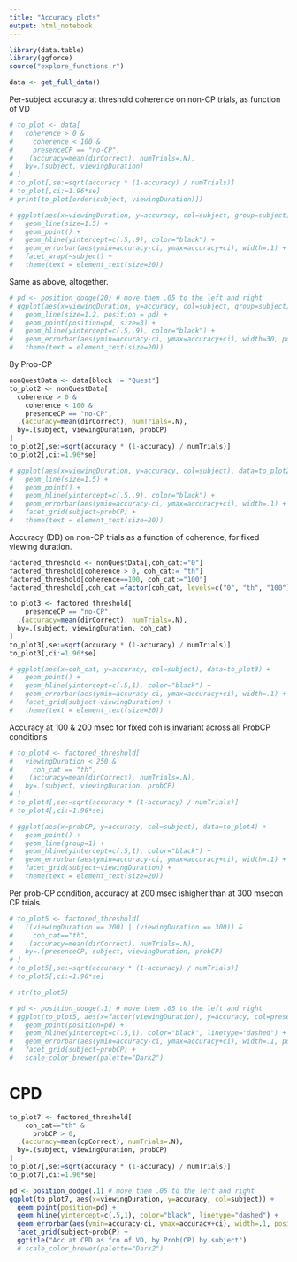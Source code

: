 ```yaml
---
title: "Accuracy plots"
output: html_notebook
---
```


```r
library(data.table)
library(ggforce)
source("explore_functions.r")
```

```r
data <- get_full_data() 
```


Per-subject accuracy at threshold coherence on non-CP trials, as function of VD
```r
# to_plot <- data[
#   coherence > 0 & 
#     coherence < 100 &
#     presenceCP == "no-CP",
#   .(accuracy=mean(dirCorrect), numTrials=.N), 
#   by=.(subject, viewingDuration)
# ]
# to_plot[,se:=sqrt(accuracy * (1-accuracy) / numTrials)]
# to_plot[,ci:=1.96*se]
# print(to_plot[order(subject, viewingDuration)])
```

```r
# ggplot(aes(x=viewingDuration, y=accuracy, col=subject, group=subject), data=to_plot) + 
#   geom_line(size=1.5) + 
#   geom_point() +
#   geom_hline(yintercept=c(.5,.9), color="black") +
#   geom_errorbar(aes(ymin=accuracy-ci, ymax=accuracy+ci), width=.1) +
#   facet_wrap(~subject) +
#   theme(text = element_text(size=20))
```

Same as above, altogether.
```r
# pd <- position_dodge(20) # move them .05 to the left and right
# ggplot(aes(x=viewingDuration, y=accuracy, col=subject, group=subject), data=to_plot) + 
#   geom_line(size=1.2, position = pd) + 
#   geom_point(position=pd, size=3) +
#   geom_hline(yintercept=c(.5,.9), color="black") +
#   geom_errorbar(aes(ymin=accuracy-ci, ymax=accuracy+ci), width=30, position=pd, size=1) +
#   theme(text = element_text(size=20))
```


By Prob-CP
```r
nonQuestData <- data[block != "Quest"]
to_plot2 <- nonQuestData[
  coherence > 0 &
    coherence < 100 &
    presenceCP == "no-CP",
  .(accuracy=mean(dirCorrect), numTrials=.N),
  by=.(subject, viewingDuration, probCP)
]
to_plot2[,se:=sqrt(accuracy * (1-accuracy) / numTrials)]
to_plot2[,ci:=1.96*se]
```


```r
# ggplot(aes(x=viewingDuration, y=accuracy, col=subject), data=to_plot2) + 
#   geom_line(size=1.5) + 
#   geom_point() +
#   geom_hline(yintercept=c(.5,.9), color="black") +
#   geom_errorbar(aes(ymin=accuracy-ci, ymax=accuracy+ci), width=.1) +
#   facet_grid(subject~probCP) +
#   theme(text = element_text(size=20))
```



Accuracy (DD) on non-CP trials as a function of coherence, for fixed viewing duration.
```r
factored_threshold <- nonQuestData[,coh_cat:="0"]
factored_threshold[coherence > 0, coh_cat:= "th"]
factored_threshold[coherence==100, coh_cat:="100"]
factored_threshold[,coh_cat:=factor(coh_cat, levels=c("0", "th", "100"), ordered=T)]

to_plot3 <- factored_threshold[
    presenceCP == "no-CP",
  .(accuracy=mean(dirCorrect), numTrials=.N),
  by=.(subject, viewingDuration, coh_cat)
]
to_plot3[,se:=sqrt(accuracy * (1-accuracy) / numTrials)]
to_plot3[,ci:=1.96*se]
```

```r
# ggplot(aes(x=coh_cat, y=accuracy, col=subject), data=to_plot3) +
#   geom_point() +
#   geom_hline(yintercept=c(.5,1), color="black") +
#   geom_errorbar(aes(ymin=accuracy-ci, ymax=accuracy+ci), width=.1) +
#   facet_grid(subject~viewingDuration) +
#   theme(text = element_text(size=20))
```


Accuracy at 100 & 200 msec for fixed coh is invariant across all ProbCP conditions
```r
# to_plot4 <- factored_threshold[
#   viewingDuration < 250 &
#     coh_cat == "th",
#   .(accuracy=mean(dirCorrect), numTrials=.N),
#   by=.(subject, viewingDuration, probCP)
# ]
# to_plot4[,se:=sqrt(accuracy * (1-accuracy) / numTrials)]
# to_plot4[,ci:=1.96*se]
```

```r
# ggplot(aes(x=probCP, y=accuracy, col=subject), data=to_plot4) +
#   geom_point() +
#   geom_line(group=1) +
#   geom_hline(yintercept=c(.5,1), color="black") +
#   geom_errorbar(aes(ymin=accuracy-ci, ymax=accuracy+ci), width=.1) +
#   facet_grid(subject~viewingDuration) +
#   theme(text = element_text(size=20))
```

Per prob-CP condition, accuracy at 200 msec ishigher than at 300 msecon CP trials.
```r
# to_plot5 <- factored_threshold[
#   ((viewingDuration == 200) | (viewingDuration == 300)) &
#     coh_cat=="th",
#   .(accuracy=mean(dirCorrect), numTrials=.N), 
#   by=.(presenceCP, subject, viewingDuration, probCP)
# ]
# to_plot5[,se:=sqrt(accuracy * (1-accuracy) / numTrials)]
# to_plot5[,ci:=1.96*se]
```

```r
# str(to_plot5)
```

```r
# pd <- position_dodge(.1) # move them .05 to the left and right
# ggplot(to_plot5, aes(x=factor(viewingDuration), y=accuracy, col=presenceCP)) + 
#   geom_point(position=pd) +
#   geom_hline(yintercept=c(.5,1), color="black", linetype="dashed") +
#   geom_errorbar(aes(ymin=accuracy-ci, ymax=accuracy+ci), width=.1, position=pd) +
#   facet_grid(subject~probCP) +
#   scale_color_brewer(palette="Dark2")
```

# CPD
```r
to_plot7 <- factored_threshold[
    coh_cat=="th" &
      probCP > 0,
  .(accuracy=mean(cpCorrect), numTrials=.N),
  by=.(subject, viewingDuration, probCP)
]
to_plot7[,se:=sqrt(accuracy * (1-accuracy) / numTrials)]
to_plot7[,ci:=1.96*se]
```

```r
pd <- position_dodge(.1) # move them .05 to the left and right
ggplot(to_plot7, aes(x=viewingDuration, y=accuracy, col=subject)) +
  geom_point(position=pd) +
  geom_hline(yintercept=c(.5,1), color="black", linetype="dashed") +
  geom_errorbar(aes(ymin=accuracy-ci, ymax=accuracy+ci), width=.1, position=pd) +
  facet_grid(subject~probCP) +
  ggtitle("Acc at CPD as fcn of VD, by Prob(CP) by subject")
  # scale_color_brewer(palette="Dark2")
```

